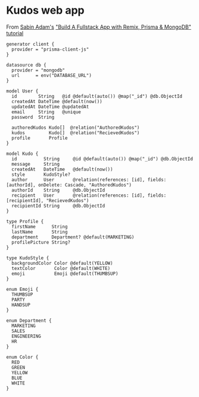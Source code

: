 # Kudos web app

From [Sabin Adam's](https://twitter.com/sabinthedev) ["Build A Fullstack App with Remix, Prisma & MongoDB" tutorial](https://www.prisma.io/blog/fullstack-remix-prisma-mongodb-1-7D0BfTXBmB6r)

```prisma
generator client {
  provider = "prisma-client-js"
}

datasource db {
  provider = "mongodb"
  url      = env("DATABASE_URL")
}

model User {
  id        String   @id @default(auto()) @map("_id") @db.ObjectId
  createdAt DateTime @default(now())
  updatedAt DateTime @updatedAt
  email     String   @unique
  password  String

  authoredKudos Kudo[]  @relation("AuthoredKudos")
  kudos         Kudo[]  @relation("RecievedKudos")
  profile       Profile
}

model Kudo {
  id          String     @id @default(auto()) @map("_id") @db.ObjectId
  message     String
  createdAt   DateTime   @default(now())
  style       KudoStyle?
  author      User       @relation(references: [id], fields: [authorId], onDelete: Cascade, "AuthoredKudos")
  authorId    String     @db.ObjectId
  recipient   User       @relation(references: [id], fields: [recipientId], "RecievedKudos")
  recipientId String     @db.ObjectId
}

type Profile {
  firstName      String
  lastName       String
  department     Department? @default(MARKETING)
  profilePicture String?
}

type KudoStyle {
  backgroundColor Color @default(YELLOW)
  textColor       Color @default(WHITE)
  emoji           Emoji @default(THUMBSUP)
}

enum Emoji {
  THUMBSUP
  PARTY
  HANDSUP
}

enum Department {
  MARKETING
  SALES
  ENGINEERING
  HR
}

enum Color {
  RED
  GREEN
  YELLOW
  BLUE
  WHITE
}
```
